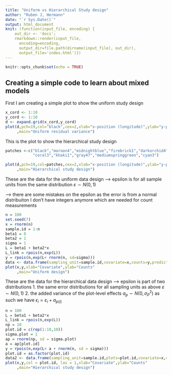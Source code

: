 ```yaml
---
title: "Uniform vs Hierarchical Study design"
author: "Ruben J, Hermann"
date: "`r Sys.Date()`"
output: html_document
knit: (function(input_file, encoding) {
    out_dir <- 'docs';
    rmarkdown::render(input_file,
      encoding=encoding,
      output_dir=file.path(dirname(input_file), out_dir),
      output_file='index.html')})
---
```



```r
knitr::opts_chunk$set(echo = TRUE)
```

## Creating a simple code to learn about mixed models

First I am creating a simple plot to show the uniform study design

```r
x_cord <- 1:10
y_cord <- 1:10
d <- expand.grid(x_cord,y_cord)
plot(d,pch=19,col="black",cex=2,xlab="x-position (longitude)",ylab="y-position (latitude)"
     ,main="Uniform residual variance")

```

This is the plot to show the hierarchical study design

```r

patches <-c("black","maroon4","midnightblue","firebrick1","darkorchid4",
            "coral3","khaki1","gray47","mediumspringgreen","cyan3")

plot(d,pch=19,col=patches,cex=2,xlab="x-position (longitude)",ylab="y-position (latitude)"
     ,main="Hierarchical study design")
```

These are the data for the uniform data design --> epsilon is for all sample units from the
same distribution $\varepsilon \sim N(0,1)$

--> there are some mistakes on the epsilon as the error is from a normal distribuiton I don't
have integers anymore which are needed for count measurements

```r
n = 100
set.seed(7)
x = rnorm(n)
sample.id = 1:n
beta1 = 0
beta2 = 1
sigma = 1
L = beta1 + beta2*x
L_link = rpois(n,exp(L))
y = rpois(n,exp(L+ rnorm(n, sd=sigma))) 
data <- data.frame(sampling_unit=sample.id,covariate=x,counts=y,predictor=L,predictor_pois=L_link)
plot(x,y,xlab="Covariate",ylab="Counts"
     ,main="Uniform design")
```

These are the data for the hierarchical data design --> epsilon is part of two distributions
1. the same error distributions for all sampling units as above $\varepsilon \sim N(0,1)$
2. the added variance of the plot-level effects $a_p \sim N(0,\sigma^2_P)$
as such we have $\epsilon_i = \varepsilon_i + a_{p(i)}$

```r
n = 100
L = beta1 + beta2*x
L_link = rpois(n,exp(L))
np = 10
plot.id = c(rep(1:10,10))
sigma.plot = 1
ap = rnorm(np, sd = sigma.plot)
a = ap[plot.id]
y = rpois(n,exp(L+ a + rnorm(n, sd = sigma))) 
plot.id = as.factor(plot.id)
data2 <- data.frame(sampling_unit=sample.id,plots=plot.id,covariate=x,counts=y,predictor=L,plot_effect=a,predictor_pois=L_link)
plot(x,y,col = plot.id, las = 1,xlab="Covariate",ylab="Counts"
     ,main="Hierarchical study design")
```